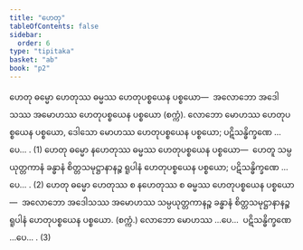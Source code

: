 ```yaml
---
title: "ဟေတု"
tableOfContents: false
sidebar:
  order: 6
type: "tipitaka"
basket: "ab"
book: "p2"
---
```



<DynamicBreadcrumb />

<Division number="17" book="p2" e="ch" v="38" p="7">

<Paragraph number="41" book="p2">
ဟေတု ဓမ္မော ဟေတုဿ ဓမ္မဿ ဟေတုပစ္စယေန ပစ္စယော—  အလောဘော အဒေါသဿ အမောဟဿ ဟေတုပစ္စယေန ပစ္စယော (စက္ကံ). လောဘော မောဟဿ ဟေတုပစ္စယေန ပစ္စယော, ဒေါသော မောဟဿ ဟေတုပစ္စယေန ပစ္စယော; ပဋိသန္ဓိက္ခဏေ …ပေ… . (1)
</Paragraph>

<Paragraph number="42" book="p2">
ဟေတု ဓမ္မော နဟေတုဿ ဓမ္မဿ ဟေတုပစ္စယေန ပစ္စယော—  ဟေတူ သမ္ပယုတ္တကာနံ ခန္ဓာနံ စိတ္တသမုဋ္ဌာနာနဉ္စ ရူပါနံ ဟေတုပစ္စယေန ပစ္စယော; ပဋိသန္ဓိက္ခဏေ …ပေ… . (2)
</Paragraph>

<Paragraph number="43" book="p2">
ဟေတု ဓမ္မော ဟေတုဿ စ နဟေတုဿ စ ဓမ္မဿ ဟေတုပစ္စယေန ပစ္စယော—  အလောဘော အဒေါသဿ အမောဟဿ သမ္ပယုတ္တကာနဉ္စ ခန္ဓာနံ စိတ္တသမုဋ္ဌာနာနဉ္စ ရူပါနံ ဟေတုပစ္စယေန ပစ္စယော. (စက္ကံ.) လောဘော မောဟဿ …ပေ…  ပဋိသန္ဓိက္ခဏေ …ပေ… . (3)
</Paragraph>
</Division>